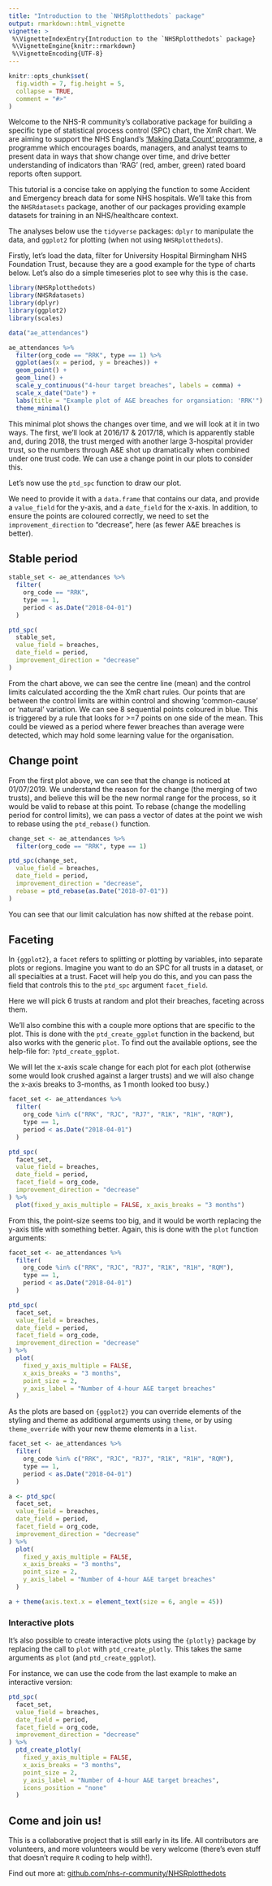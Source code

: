 ```yaml
---
title: "Introduction to the `NHSRplotthedots` package"
output: rmarkdown::html_vignette
vignette: >
 %\VignetteIndexEntry{Introduction to the `NHSRplotthedots` package}
 %\VignetteEngine{knitr::rmarkdown}
 %\VignetteEncoding{UTF-8}
---
```


```r
knitr::opts_chunk$set(
  fig.width = 7, fig.height = 5,
  collapse = TRUE,
  comment = "#>"
)
```

Welcome to the NHS-R community's collaborative package for building a specific type of statistical process control (SPC) chart, the XmR chart.
We are aiming to support the NHS England's
    ['Making Data Count' programme][mdc],
    a programme which encourages boards, managers, and analyst teams to present
    data in ways that show change over time, and drive better understanding of
    indicators than 'RAG' (red, amber, green) rated board reports often support.

This tutorial is a concise take on applying the function to some Accident and Emergency breach data for some NHS hospitals.
We'll take this from the `NHSRdatasets` package, another of our packages providing example datasets for training in an NHS/healthcare context.

The analyses below use the `tidyverse` packages: `dplyr` to manipulate the data, and `ggplot2` for plotting (when not using `NHSRplotthedots`).

Firstly, let's load the data, filter for University Hospital Birmingham NHS Foundation Trust, because they are a good example for the type of charts below.
Let's also do a simple timeseries plot to see why this is the case.

```r

library(NHSRplotthedots)
library(NHSRdatasets)
library(dplyr)
library(ggplot2)
library(scales)

data("ae_attendances")

ae_attendances %>%
  filter(org_code == "RRK", type == 1) %>%
  ggplot(aes(x = period, y = breaches)) +
  geom_point() +
  geom_line() +
  scale_y_continuous("4-hour target breaches", labels = comma) +
  scale_x_date("Date") +
  labs(title = "Example plot of A&E breaches for organsiation: 'RRK'") +
  theme_minimal()

```

This minimal plot shows the changes over time, and we will look at it in two ways.
The first, we'll look at 2016/17 & 2017/18, which is apparently stable and, during 2018, the trust merged with another large 3-hospital provider trust, so the numbers through A&E shot up dramatically when combined under one trust code.
We can use a change point in our plots to consider this.

Let's now use the `ptd_spc` function to draw our plot.

We need to provide it with a `data.frame` that contains our data, and provide a `value_field` for the y-axis, and a `date_field` for the x-axis.
In addition, to ensure the points are coloured correctly, we need to set the `improvement_direction` to "decrease", here (as fewer A&E breaches is better).

## Stable period

```r

stable_set <- ae_attendances %>%
  filter(
    org_code == "RRK",
    type == 1,
    period < as.Date("2018-04-01")
  )

ptd_spc(
  stable_set,
  value_field = breaches,
  date_field = period,
  improvement_direction = "decrease"
)

```

From the chart above, we can see the centre line (mean) and the control limits calculated according the the XmR chart rules.
Our points that are between the control limits are within control and showing 'common-cause' or 'natural' variation.
We can see 8 sequential points coloured in blue. This is triggered by a rule that looks for >=7 points on one side of the mean.
This could be viewed as a period where fewer breaches than average were detected, which may hold some learning value for the organisation.

## Change point

From the first plot above, we can see that the change is noticed at 01/07/2019.
We understand the reason for the change (the merging of two trusts), and believe this will be the new normal range for the process, so it would be valid to rebase at this point.
To rebase (change the modelling period for control limits), we can pass a vector of dates at the point we wish to rebase using the `ptd_rebase()` function.

```r

change_set <- ae_attendances %>%
  filter(org_code == "RRK", type == 1)

ptd_spc(change_set,
  value_field = breaches,
  date_field = period,
  improvement_direction = "decrease",
  rebase = ptd_rebase(as.Date("2018-07-01"))
)

```

You can see that our limit calculation has now shifted at the rebase point.

## Faceting

In `{ggplot2}`, a `facet` refers to splitting or plotting by variables, into separate plots or regions.
Imagine you want to do an SPC for all trusts in a dataset, or all specialties at a trust.
Facet will help you do this, and you can pass the field that controls this to the `ptd_spc` argument `facet_field`.

Here we will pick 6 trusts at random and plot their breaches, faceting across them.

We'll also combine this with a couple more options that are specific to the plot.
This is done with the `ptd_create_ggplot` function in the backend, but also works with the generic `plot`.
To find out the available options, see the help-file for: `?ptd_create_ggplot`.

We will let the x-axis scale change for each plot for each plot (otherwise some would look crushed against a larger trusts) and we will also change the x-axis breaks to 3-months, as 1 month looked too busy.)

```r

facet_set <- ae_attendances %>%
  filter(
    org_code %in% c("RRK", "RJC", "RJ7", "R1K", "R1H", "RQM"),
    type == 1,
    period < as.Date("2018-04-01")
  )

ptd_spc(
  facet_set,
  value_field = breaches,
  date_field = period,
  facet_field = org_code,
  improvement_direction = "decrease"
) %>%
  plot(fixed_y_axis_multiple = FALSE, x_axis_breaks = "3 months")

```

From this, the point-size seems too big, and it would be worth replacing the y-axis title with something better.
Again, this is done with the `plot` function arguments:

```r

facet_set <- ae_attendances %>%
  filter(
    org_code %in% c("RRK", "RJC", "RJ7", "R1K", "R1H", "RQM"),
    type == 1,
    period < as.Date("2018-04-01")
  )

ptd_spc(
  facet_set,
  value_field = breaches,
  date_field = period,
  facet_field = org_code,
  improvement_direction = "decrease"
) %>%
  plot(
    fixed_y_axis_multiple = FALSE,
    x_axis_breaks = "3 months",
    point_size = 2,
    y_axis_label = "Number of 4-hour A&E target breaches"
  )

```

As the plots are based on `{ggplot2}` you can override elements of the styling and theme as additional arguments using `theme`, or by using `theme_override` with your new theme elements in a `list`.

```r

facet_set <- ae_attendances %>%
  filter(
    org_code %in% c("RRK", "RJC", "RJ7", "R1K", "R1H", "RQM"),
    type == 1,
    period < as.Date("2018-04-01")
  )

a <- ptd_spc(
  facet_set,
  value_field = breaches,
  date_field = period,
  facet_field = org_code,
  improvement_direction = "decrease"
) %>%
  plot(
    fixed_y_axis_multiple = FALSE,
    x_axis_breaks = "3 months",
    point_size = 2,
    y_axis_label = "Number of 4-hour A&E target breaches"
  )

a + theme(axis.text.x = element_text(size = 6, angle = 45))

```

### Interactive plots

It's also possible to create interactive plots using the `{plotly}` package by replacing the call to `plot` with `ptd_create_plotly`.
This takes the same arguments as `plot` (and `ptd_create_ggplot`).

For instance, we can use the code from the last example to make an interactive version:

```r

ptd_spc(
  facet_set,
  value_field = breaches,
  date_field = period,
  facet_field = org_code,
  improvement_direction = "decrease"
) %>%
  ptd_create_plotly(
    fixed_y_axis_multiple = FALSE,
    x_axis_breaks = "3 months",
    point_size = 2,
    y_axis_label = "Number of 4-hour A&E target breaches",
    icons_position = "none"
  )

```

## Come and join us!

This is a collaborative project that is still early in its life.
All contributors are volunteers, and more volunteers would be very welcome (there's even stuff that doesn't require `R` coding to help with!).

Find out more at:
[github.com/nhs-r-community/NHSRplotthedots][ptd_gh]

[mdc]: https://www.england.nhs.uk/publication/making-data-count/
[ptd_gh]: https://github.com/nhs-r-community/NHSRplotthedots
